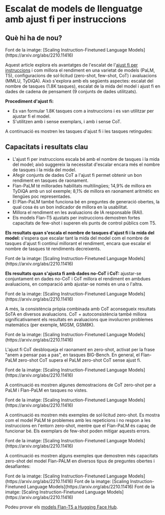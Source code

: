 # Escalat de models de llenguatge amb ajust fi per instruccions


## Què hi ha de nou?

<Screenshot src={FLAN1} alt="FLAN1" />
Font de la imatge: [Scaling Instruction-Finetuned Language Models](https://arxiv.org/abs/2210.11416)

Aquest article explora els avantatges de l'escalat de l'[ajust fi per instruccions](https://arxiv.org/pdf/2109.01652.pdf) i com millora el rendiment en una varietat de models (PaLM, T5), configuracions de sol·licitud (zero-shot, few-shot, CoT) i avaluacions (MMLU, TyDiQA). Això s'explora amb els següents aspectes: escalat del nombre de tasques (1.8K tasques), escalat de la mida del model i ajust fi en dades de cadena de pensament (9 conjunts de dades utilitzats).

**Procediment d'ajust fi:**
- Es van formular 1.8K tasques com a instruccions i es van utilitzar per ajustar fi el model.
- S'utilitzen amb i sense exemplars, i amb i sense CoT.

A continuació es mostren les tasques d'ajust fi i les tasques retingudes:

<Screenshot src={FLAN11} alt="FLAN11" />

## Capacitats i resultats clau

- L'ajust fi per instruccions escala bé amb el nombre de tasques i la mida del model; això suggereix la necessitat d'escalar encara més el nombre de tasques i la mida del model.
- Afegir conjunts de dades CoT a l'ajust fi permet obtenir un bon rendiment en tasques de raonament.
- Flan-PaLM té millorades habilitats multilingües; 14,9% de millora en TyDiQA amb un sol exemple; 8,1% de millora en raonament aritmètic en llengües poc representades.
- El Plan-PaLM també funciona bé en preguntes de generació obertes, la qual cosa és un bon indicador de millora en la usabilitat.
- Millora el rendiment en les avaluacions de IA responsable (RAI).
- Els models Flan-T5 ajustats per instruccions demostren fortes capacitats de few-shot i superen els punts de control públics com T5.

**Els resultats quan s'escala el nombre de tasques d'ajust fi i la mida del model:** s'espera que escalar tant la mida del model com el nombre de tasques d'ajust fi continuï millorant el rendiment, encara que escalar el nombre de tasques té rendiments decreixents.

<Screenshot src={FLAN2} alt="FLAN2" />
Font de la imatge: [Scaling Instruction-Finetuned Language Models](https://arxiv.org/abs/2210.11416)

**Els resultats quan s'ajusta fi amb dades no-CoT i CoT:** ajustar-se conjuntament en dades no-CoT i CoT millora el rendiment en ambdues avaluacions, en comparació amb ajustar-se només en una o l'altra.

<Screenshot src={FLAN3} alt="FLAN3" />
Font de la imatge: [Scaling Instruction-Finetuned Language Models](https://arxiv.org/abs/2210.11416)

A més, la consistència pròpia combinada amb CoT aconsegueix resultats SoTA en diversos avaluacions. CoT + autoconsistència també millora significativament els resultats en avaluacions que involucren problemes matemàtics (per exemple, MGSM, GSM8K).

<Screenshot src={FLAN4} alt="FLAN4" />
Font de la imatge: [Scaling Instruction-Finetuned Language Models](https://arxiv.org/abs/2210.11416)

L'ajust fi CoT desbloqueja el raonament en zero-shot, activat per la frase "anem a pensar pas a pas", en tasques BIG-Bench. En general, el Flan-PaLM zero-shot CoT supera el PaLM zero-shot CoT sense ajust fi.

<Screenshot src={FLAN6} alt="FLAN6" />
Font de la imatge: [Scaling Instruction-Finetuned Language Models](https://arxiv.org/abs/2210.11416)

A continuació es mostren algunes demostracions de CoT zero-shot per a PaLM i Flan-PaLM en tasques no vistes.

<Screenshot src={FLAN5} alt="FLAN5" />
Font de la imatge: [Scaling Instruction-Finetuned Language Models](https://arxiv.org/abs/2210.11416)

A continuació es mostren més exemples de sol·licitud zero-shot. Es mostra com el model PaLM té problemes amb les repeticions i no respon a les instruccions en l'entorn zero-shot, mentre que el Flan-PaLM és capaç de funcionar bé. Els exemplars de few-shot poden mitigar aquests errors.

<Screenshot src={FLAN7} alt="FLAN7" />
Font de la imatge: [Scaling Instruction-Finetuned Language Models](https://arxiv.org/abs/2210.11416)

A continuació es mostren alguns exemples que demostren més capacitats zero-shot del model Flan-PALM en diversos tipus de preguntes obertes i desafiantes:

<Screenshot src={FLAN8} alt="FLAN8" />
Font de la imatge: [Scaling Instruction-Finetuned Language Models](https://arxiv.org/abs/2210.11416)

<Screenshot src={FLAN9} alt="FLAN9" />
Font de la imatge: [Scaling Instruction-Finetuned Language Models](https://arxiv.org/abs/2210.11416)

<Screenshot src={FLAN10} alt="FLAN10" />
Font de la imatge: [Scaling Instruction-Finetuned Language Models](https://arxiv.org/abs/2210.11416)

Podeu provar els [models Flan-T5 a Hugging Face Hub](https://huggingface.co/google/flan-t5-xxl).